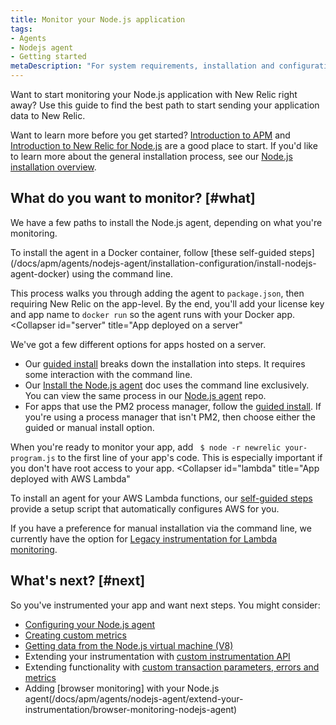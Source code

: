 ```yaml
---
title: Monitor your Node.js application
tags:
- Agents
- Nodejs agent
- Getting started
metaDescription: "For system requirements, installation and configuration procedures, and troubleshooting tips for New Relic's Node.js agent, start here."
---
```


Want to start monitoring your Node.js application with New Relic right away? Use this guide to find the best path to start sending your application data to New Relic.

Want to learn more before you get started? [Introduction to APM](/docs/apm/new-relic-apm/getting-started/introduction-apm) and [Introduction to New Relic for Node.js](/docs/apm/agents/nodejs-agent/getting-started/introduction-new-relic-nodejs) are a good place to start. If you'd like to learn more about the general installation process, see our [Node.js installation overview](/docs/apm/agents/nodejs-agent/installation-configuration/install-nodejs-agent).

## What do you want to monitor? [#what]

We have a few paths to install the Node.js agent, depending on what you're monitoring.

<CollapserGroup>
<Collapser
    id="docker"
    title="App deployed in a Docker container"
>
To install the agent in a Docker container, follow [these self-guided steps](/docs/apm/agents/nodejs-agent/installation-configuration/install-nodejs-agent-docker) using the command line. 

This process walks you through adding the agent to `package.json`, then requiring New Relic on the app-level. By the end, you'll add your license key and app name to `docker run` so the agent runs with your Docker app. 
</Collapser>
<Collapser
    id="server"
    title="App deployed on a server"
>
We've got a few different options for apps hosted on a server.

* Our [guided install](https://one.newrelic.com/marketplace?account=3501165&state=ae77b9ce-4a21-28b2-9abb-9b7d235490bd) breaks down the installation into steps. It requires some interaction with the command line. 
* Our [Install the Node.js agent](/docs/apm/agents/nodejs-agent/installation-configuration/install-nodejs-agent) doc uses the command line exclusively. You can view the same process in our [Node.js agent](https://github.com/newrelic/node-newrelic#installation) repo.
* For apps that use the PM2 process manager, follow the [guided install](https://one.newrelic.com/marketplace?account=3501165&state=22545e50-eefe-78b6-eae4-d6b9395f4386). If you're using a process manager that isn't PM2, then choose either the guided or manual install option.

When you're ready to monitor your app, add ` $ node -r newrelic your-program.js` to the first line of your app's code. This is especially important if you don't have root access to your app.
</Collapser>
<Collapser
    id="lambda"
    title="App deployed with AWS Lambda"
>
To install an agent for your AWS Lambda functions, our [self-guided steps](https://one.newrelic.com/marketplace?account=3501165&state=c8a6be34-2449-db6e-3e81-dc710a7aae18) provide a setup script that automatically configures AWS for you.

If you have a preference for manual installation via the command line, we currently have the option for [Legacy instrumentation for Lambda monitoring](https://docs.newrelic.com/docs/serverless-function-monitoring/aws-lambda-monitoring/enable-lambda-monitoring/enable-serverless-monitoring-aws-lambda-legacy/#node). 
</Collapser>
</CollapserGroup>

## What's next? [#next]

So you've instrumented your app and want next steps. You might consider:

* [Configuring your Node.js agent](/docs/apm/agents/nodejs-agent/installation-configuration/nodejs-agent-configuration)
* [Creating custom metrics](/docs/apm/agents/nodejs-agent/extend-your-instrumentation/nodejs-custom-metrics)
* [Getting data from the Node.js virtual machine (V8)](/docs/apm/agents/nodejs-agent/extend-your-instrumentation/nodejs-vm-measurements)
* Extending your instrumentation with [custom instrumentation API](/docs/apm/agents/nodejs-agent/extend-your-instrumentation/nodejs-custom-instrumentation)
* Extending functionality with [custom transaction parameters, errors and metrics](/docs/apm/agents/nodejs-agent/api-guides/guide-using-nodejs-agent-api)
* Adding [browser monitoring] with your Node.js agent(/docs/apm/agents/nodejs-agent/extend-your-instrumentation/browser-monitoring-nodejs-agent)
